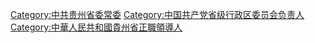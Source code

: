 [[Category:中共贵州省委常委|Category:中共贵州省委常委]]
[[Category:中国共产党省级行政区委员会负责人|Category:中国共产党省级行政区委员会负责人]]
[[Category:中華人民共和國貴州省正職領導人|Category:中華人民共和國貴州省正職領導人]]